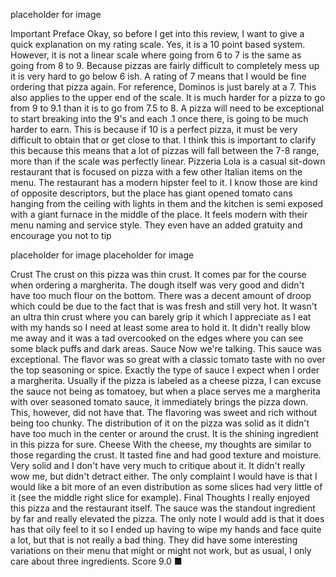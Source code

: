 placeholder for image

Important Preface
Okay, so before I get into this review, I want to give a quick explanation on my rating scale. Yes, it is a 10 point based system. However, it is not a linear scale where going from 6 to 7 is the same as going from 8 to 9. Because pizzas are fairly difficult to completely mess up it is very hard to go below 6 ish. A rating of 7 means that I would be fine ordering that pizza again. For reference, Dominos is just barely at a 7. This also applies to the upper end of the scale. It is much harder for a pizza to go from 9 to 9.1 than it is to go from 7.5 to 8. A pizza will need to be exceptional to start breaking into the 9's and each .1 once there, is going to be much harder to earn. This is because if 10 is a perfect pizza, it must be very difficult to obtain that or get close to that. I think this is important to clarify this because this means that a lot of pizzas will fall between the 7-8 range, more than if the scale was perfectly linear.
Pizzeria Lola is a casual sit-down restaurant that is focused on pizza with a few other Italian items on the menu. The restaurant has a modern hipster feel to it. I know those are kind of opposite descriptors, but the place has giant opened tomato cans hanging from the ceiling with lights in them and the kitchen is semi exposed with a giant furnace in the middle of the place. It feels modern with their menu naming and service style. They even have an added gratuity and encourage you not to tip

placeholder for image
placeholder for image

Crust
The crust on this pizza was thin crust. It comes par for the course when ordering a margherita. The dough itself was very good and didn't have too much flour on the bottom. There was a decent amount of droop which could be due to the fact that is was fresh and still very hot. It wasn't an ultra thin crust where you can barely grip it which I appreciate as I eat with my hands so I need at least some area to hold it. It didn't really blow me away and it was a tad overcooked on the edges where you can see some black puffs and dark areas. 
Sauce
Now we're talking. This sauce was exceptional. The flavor was so great with a classic tomato taste with no over the top seasoning or spice. Exactly the type of sauce I expect when I order a margherita. Usually if the pizza is labeled as a cheese pizza, I can excuse the sauce not being as tomatoey, but when a place serves me a margherita with over seasoned tomato sauce, it immediately brings the pizza down. This, however, did not have that. The flavoring was sweet and rich without being too chunky. The distribution of it on the pizza was solid as it didn't have too much in the center or around the crust. It is the shining ingredient in this pizza for sure.
Cheese
With the cheese, my thoughts are similar to those regarding the crust. It tasted fine and had good texture and moisture. Very solid and I don't have very much to critique about it. It didn't really wow me, but didn't detract either. The only complaint I would have is that I would like a bit more of an even distribution as some slices had very little of it (see the middle right slice for example).
Final Thoughts
I really enjoyed this pizza and the restaurant itself. The sauce was the standout ingredient by far and really elevated the pizza. The only note I would add is that it does has that oily feel to it so I ended up having to wipe my hands and face quite a lot, but that is not really a bad thing. They did have some interesting variations on their menu that might or might not work, but as usual, I only care about three ingredients.
Score
9.0
■